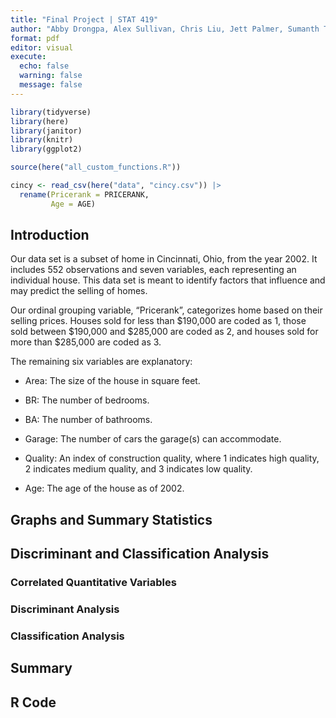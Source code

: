 ```yaml
---
title: "Final Project | STAT 419"
author: "Abby Drongpa, Alex Sullivan, Chris Liu, Jett Palmer, Sumanth Thokala"
format: pdf
editor: visual
execute:
  echo: false
  warning: false
  message: false
---
```


```r

library(tidyverse)
library(here)
library(janitor)
library(knitr)
library(ggplot2)

source(here("all_custom_functions.R"))
```

```r
cincy <- read_csv(here("data", "cincy.csv")) |>
  rename(Pricerank = PRICERANK,
         Age = AGE)
```

## Introduction

Our data set is a subset of home in Cincinnati, Ohio, from the year 2002. It includes 552 observations and seven variables, each representing an individual house. This data set is meant to identify factors that influence and may predict the selling of homes.

Our ordinal grouping variable, "Pricerank", categorizes home based on their selling prices. Houses sold for less than \$190,000 are coded as 1, those sold between \$190,000 and \$285,000 are coded as 2, and houses sold for more than \$285,000 are coded as 3.

The remaining six variables are explanatory:

-   Area: The size of the house in square feet.

-   BR: The number of bedrooms.

-   BA: The number of bathrooms.

-   Garage: The number of cars the garage(s) can accommodate.

-   Quality: An index of construction quality, where 1 indicates high quality, 2 indicates medium quality, and 3 indicates low quality.

-   Age: The age of the house as of 2002.

## Graphs and Summary Statistics

## Discriminant and Classification Analysis

### Correlated Quantitative Variables

### Discriminant Analysis

### Classification Analysis

## Summary

## R Code
